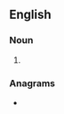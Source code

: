 ==English==

===Noun===
{{head|en|noun plural form}}

# {{plural of|monoid|lang=en}}

===Anagrams===
* {{l|en|dominos}}